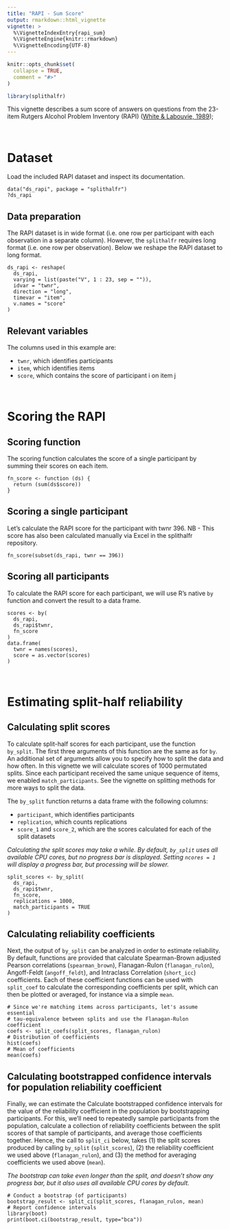 ```yaml
---
title: "RAPI - Sum Score"
output: rmarkdown::html_vignette
vignette: >
  %\VignetteIndexEntry{rapi_sum}
  %\VignetteEngine{knitr::rmarkdown}
  %\VignetteEncoding{UTF-8}
---
```


```r
knitr::opts_chunk$set(
  collapse = TRUE,
  comment = "#>"
)
```

```r
library(splithalfr)
```
This vignette describes a sum score of answers on questions from the 23-item Rutgers Alcohol Problem Inventory (RAPI)
([White & Labouvie, 1989](https://doi.org/10.15288/jsa.1989.50.30));

<br />

# Dataset
Load the included RAPI dataset and inspect its documentation.
```
data("ds_rapi", package = "splithalfr")
?ds_rapi
```

## Data preparation
The RAPI dataset is in wide format (i.e. one row per participant with each observation in a separate column). However, the `splithalfr` requires long format (i.e. one row per observation). Below we reshape the RAPI dataset to long format. 
```
ds_rapi <- reshape(
  ds_rapi,
  varying = list(paste("V", 1 : 23, sep = "")),
  idvar = "twnr",
  direction = "long",
  timevar = "item",
  v.names = "score"
)
```

## Relevant variables
The columns used in this example are:

* `twnr`, which identifies participants
* `item`, which identifies items
* `score`, which contains the score of participant i on item j

<br />

# Scoring the RAPI

## Scoring function
The scoring function calculates the score of a single participant by summing their scores on each item.
```
fn_score <- function (ds) {
  return (sum(ds$score))
}
```

## Scoring a single participant
Let's calculate the RAPI score for the participant with twnr 396. NB - This score has also been calculated manually via Excel in the splithalfr repository.
```
fn_score(subset(ds_rapi, twnr == 396))
```

## Scoring all participants
To calculate the RAPI score for each participant, we will use R's native `by` function and convert the result to a data frame.
```
scores <- by(
  ds_rapi,
  ds_rapi$twnr,
  fn_score
)
data.frame(
  twnr = names(scores),
  score = as.vector(scores)
)
```

<br />

# Estimating split-half reliability

## Calculating split scores
To calculate split-half scores for each participant, use the function `by_split`. The first three arguments of this function are the same as for `by`. An additional set of arguments allow you to specify how to split the data and how often. In this vignette we will calculate scores of 1000 permutated splits. Since each participant received the same unique sequence of items, we enabled `match_participants`. See the vignette on splitting methods for more ways to split the data.

The `by_split` function returns a data frame with the following columns:

* `participant`, which identifies participants
* `replication`, which counts replications
* `score_1` and `score_2`, which are the scores calculated for each of the split datasets

*Calculating the split scores may take a while. By default, `by_split` uses all available CPU cores, but no progress bar is displayed. Setting `ncores = 1` will display a progress bar, but processing will be slower.*

```
split_scores <- by_split(
  ds_rapi,
  ds_rapi$twnr,
  fn_score,
  replications = 1000,
  match_participants = TRUE
)
```

## Calculating reliability coefficients
Next, the output of `by_split` can be analyzed in order to estimate reliability. By default, functions are provided that calculate Spearman-Brown adjusted Pearson correlations (`spearman_brown`), Flanagan-Rulon (`flanagan_rulon`), Angoff-Feldt (`angoff_feldt`), and Intraclass Correlation (`short_icc`) coefficients. Each of these coefficient functions can be used with `split_coef` to calculate the corresponding coefficients per split, which can then be plotted or averaged, for instance via a simple `mean`. 

```
# Since we're matching items across participants, let's assume essential
# tau-equivalence between splits and use the Flanagan-Rulon coefficient
coefs <- split_coefs(split_scores, flanagan_rulon)
# Distribution of coefficients
hist(coefs)
# Mean of coefficients
mean(coefs)
```

## Calculating bootstrapped confidence intervals for population reliability coefficient
Finally, we can estimate the Calculate bootstrapped confidence intervals for the value of the reliability coefficient in the population by bootstrapping participants. For this, we'll need to repeatedly sample participants from the population, calculate a collection of reliability coefficients between the split scores of that sample of participants, and average those coefficients together. Hence, the call to `split_ci` below, takes (1) the split scores produced by calling `by_split` (`split_scores`), (2) the reliability coefficient we used above (`flanagan_rulon`), and (3) the method for averaging coefficients we used above (`mean`).

*The bootstrap can take even longer than the split, and doesn't show any progress bar, but it also uses all available CPU cores by default.*

```
# Conduct a bootstrap (of participants)
bootstrap_result <- split_ci(split_scores, flanagan_rulon, mean)
# Report confidence intervals
library(boot)
print(boot.ci(bootstrap_result, type="bca"))
```
